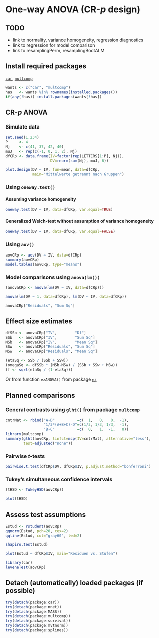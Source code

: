 One-way ANOVA (CR-$p$ design)
=========================

TODO
-------------------------

 - link to normality, variance homogeneity, regression diagnostics
 - link to regression for model comparison
 - link to resamplingPerm, resamplingBootALM

Install required packages
-------------------------

[`car`](http://cran.r-project.org/package=car), [`multcomp`](http://cran.r-project.org/package=multcomp)

```r
wants <- c("car", "multcomp")
has   <- wants %in% rownames(installed.packages())
if(any(!has)) install.packages(wants[!has])
```

CR-$p$ ANOVA
-------------------------

### Simulate data

```r
set.seed(1.234)
P     <- 4
Nj    <- c(41, 37, 42, 40)
muJ   <- rep(c(-1, 0, 1, 2), Nj)
dfCRp <- data.frame(IV=factor(rep(LETTERS[1:P], Nj)),
                    DV=rnorm(sum(Nj), muJ, 6))
```

```r
plot.design(DV ~ IV, fun=mean, data=dfCRp,
            main="Mittelwerte getrennt nach Gruppen")
```

### Using `oneway.test()`
#### Assuming variance homogeneity

```r
oneway.test(DV ~ IV, data=dfCRp, var.equal=TRUE)
```

#### Generalized Welch-test without assumption of variance homogeneity

```r
oneway.test(DV ~ IV, data=dfCRp, var.equal=FALSE)
```

### Using `aov()`

```r
aovCRp <- aov(DV ~ IV, data=dfCRp)
summary(aovCRp)
model.tables(aovCRp, type="means")
```

### Model comparisons using `anova(lm())`

```r
(anovaCRp <- anova(lm(DV ~ IV, data=dfCRp)))
```

```r
anova(lm(DV ~ 1, data=dfCRp), lm(DV ~ IV, data=dfCRp))
```

```r
anovaCRp["Residuals", "Sum Sq"]
```

Effect size estimates
-------------------------

```r
dfSSb <- anovaCRp["IV",        "Df"]
SSb   <- anovaCRp["IV",        "Sum Sq"]
MSb   <- anovaCRp["IV",        "Mean Sq"]
SSw   <- anovaCRp["Residuals", "Sum Sq"]
MSw   <- anovaCRp["Residuals", "Mean Sq"]
```

```r
(etaSq <- SSb / (SSb + SSw))
(omegaSq <- dfSSb * (MSb-MSw) / (SSb + SSw + MSw))
(f <- sqrt(etaSq / (1-etaSq)))
```

Or from function `ezANOVA()` from package [`ez`](http://cran.r-project.org/package=ez)

Planned comparisons
-------------------------

### General contrasts using `glht()` from package `multcomp`

```r
cntrMat <- rbind("A-D"          =c(  1,   0,   0,  -1),
                 "1/3*(A+B+C)-D"=c(1/3, 1/3, 1/3,  -1),
                 "B-C"          =c(  0,   1,  -1,   0))
library(multcomp)
summary(glht(aovCRp, linfct=mcp(IV=cntrMat), alternative="less"),
        test=adjusted("none"))
```

### Pairwise $t$-tests

```r
pairwise.t.test(dfCRp$DV, dfCRp$IV, p.adjust.method="bonferroni")
```

### Tukey's simultaneous confidence intervals

```r
(tHSD <- TukeyHSD(aovCRp))
```

```r
plot(tHSD)
```

Assess test assumptions
-------------------------

```r
Estud <- rstudent(aovCRp)
qqnorm(Estud, pch=20, cex=2)
qqline(Estud, col="gray60", lwd=2)
```

```r
shapiro.test(Estud)
```

```r
plot(Estud ~ dfCRp$IV, main="Residuen vs. Stufen")
```

```r
library(car)
leveneTest(aovCRp)
```

Detach (automatically) loaded packages (if possible)
-------------------------

```r
try(detach(package:car))
try(detach(package:nnet))
try(detach(package:MASS))
try(detach(package:multcomp))
try(detach(package:survival))
try(detach(package:mvtnorm))
try(detach(package:splines))
```
